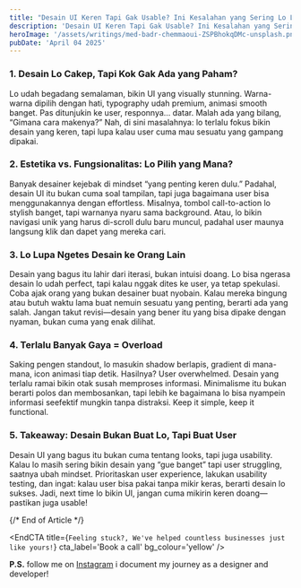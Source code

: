 ```yaml
---
title: "Desain UI Keren Tapi Gak Usable? Ini Kesalahan yang Sering Lo Lakuin!"
description: 'Desain UI Keren Tapi Gak Usable? Ini Kesalahan yang Sering Lo Lakuin!'
heroImage: '/assets/writings/med-badr-chemmaoui-ZSPBhokqDMc-unsplash.png'
pubDate: 'April 04 2025'
---
```


### 1. Desain Lo Cakep, Tapi Kok Gak Ada yang Paham?
Lo udah begadang semalaman, bikin UI yang visually stunning. Warna-warna dipilih dengan hati, typography udah premium, animasi smooth banget. Pas ditunjukin ke user, responnya… datar. Malah ada yang bilang, “Gimana cara makenya?” Nah, di sini masalahnya: lo terlalu fokus bikin desain yang keren, tapi lupa kalau user cuma mau sesuatu yang gampang dipakai.

### 2. Estetika vs. Fungsionalitas: Lo Pilih yang Mana?
Banyak desainer kejebak di mindset “yang penting keren dulu.” Padahal, desain UI itu bukan cuma soal tampilan, tapi juga bagaimana user bisa menggunakannya dengan effortless. Misalnya, tombol call-to-action lo stylish banget, tapi warnanya nyaru sama background. Atau, lo bikin navigasi unik yang harus di-scroll dulu baru muncul, padahal user maunya langsung klik dan dapet yang mereka cari.

### 3. Lo Lupa Ngetes Desain ke Orang Lain
Desain yang bagus itu lahir dari iterasi, bukan intuisi doang. Lo bisa ngerasa desain lo udah perfect, tapi kalau nggak dites ke user, ya tetap spekulasi. Coba ajak orang yang bukan desainer buat nyobain. Kalau mereka bingung atau butuh waktu lama buat nemuin sesuatu yang penting, berarti ada yang salah. Jangan takut revisi—desain yang bener itu yang bisa dipake dengan nyaman, bukan cuma yang enak dilihat.

### 4. Terlalu Banyak Gaya = Overload
Saking pengen standout, lo masukin shadow berlapis, gradient di mana-mana, icon animasi tiap detik. Hasilnya? User overwhelmed. Desain yang terlalu ramai bikin otak susah memproses informasi. Minimalisme itu bukan berarti polos dan membosankan, tapi lebih ke bagaimana lo bisa nyampein informasi seefektif mungkin tanpa distraksi. Keep it simple, keep it functional.

### 5. Takeaway: Desain Bukan Buat Lo, Tapi Buat User
Desain UI yang bagus itu bukan cuma tentang looks, tapi juga usability. Kalau lo masih sering bikin desain yang “gue banget” tapi user struggling, saatnya ubah mindset. Prioritaskan user experience, lakukan usability testing, dan ingat: kalau user bisa pakai tanpa mikir keras, berarti desain lo sukses. Jadi, next time lo bikin UI, jangan cuma mikirin keren doang—pastikan juga usable!


{/* End of Article */}

<EndCTA
	title={`Feeling stuck?, We've helped countless businesses just like yours!`}
	cta_label='Book a call'
	bg_colour='yellow'
/>

**P.S.** follow me on [Instagram](https://instagram.com/andrian.chyn) i document my journey as a designer and developer!
